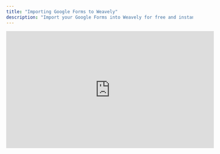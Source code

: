 ```yaml
---
title: "Importing Google Forms to Weavely"
description: "Import your Google Forms into Weavely for free and instantly upgrade them with AI-powered customization, smart logic, and beautiful themes."
---
```


<iframe width="560" height="315" src="https://www.youtube.com/embed/YHjq-43cb3Y?si=8V-45AlUAS-0Nhjc" title="YouTube video player" frameborder="0" allow="accelerometer; autoplay; clipboard-write; encrypted-media; gyroscope; picture-in-picture" allowfullscreen />

Weavely makes it effortless to upgrade your existing Google Forms with better design, advanced logic, and powerful integrations. In this guide, we’ll show you how to import a Google Form into Weavely and enhance it with styling, smart logic, and third-party tools.

<Steps>
  <Step title="Create a New Weavely Form">
    To import your Google Form, create a new Weavely form. In the builder modal you need to select the _"Import_" tab.

    ![Screenshot2025 06 19at17 10 00 Pn](/images/Screenshot2025-06-19at17.10.00.png)
  </Step>
  <Step title="Connect Your Google Account">
    Before Weavely can import your Google Form, you'll first need to grant us the right access. Don't worry, it's a simple single sign-on process that you start by pressing _"Connect to Google Forms"_ in the _"Import"_ modal.
  </Step>
  <Step title="Paste your Google Form Edit Link">
    Once connected, you’ll be asked to provide a link to the form you want to import. Make sure you copy the Google Form’s editor URL. This is the one you use when editing the form, not the shareable URL you send to others. The editor URL typically ends with **/edit**. Paste that into the input field and click Import. For example:

    ```html
    https://docs.google.com/forms/d/1_s3nDl4TpXRBfWGbaZcZ4iHbgsGX1nvZqltI35aKuBU/edit
    ```
  </Step>
  <Step title="Review and Style Your Form">
    Weavely will automatically extract all questions from your Google Form and recreate them inside its own interface. From here, you can:

    - Apply any of Weavely’s ready-made themes to improve visual design.
    - Upload a document (like your brand guide) or describe the desired look in a prompt to style it using AI.
    - Change the content any way you see fit.

    ![Google Import Gi](/images/google-import.gif)
  </Step>
</Steps>